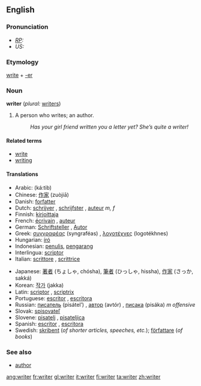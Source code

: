 ==English==
===Pronunciation===
* ''[[RP]]:'' {{IPA|/raɪtə/}}
* ''US:'' {{IPA|/raɪtɚ/}}

===Etymology===
[[write]] + [[-er]]

===Noun===
'''writer''' (''plural:'' [[writers]])

#A person who writes; an author.
#:''Has your girl friend written you a letter yet? She’s quite a writer!'' 

====Related terms====
*[[write]]
*[[writing]]

====Translations====
{{top}}
*Arabic: {{ARchar|[[كاتب]]}} (ká:tib) {{m}}
*Chinese: [[作家]] (zuòjiā)
*Danish: [[forfatter]]
*Dutch: [[schrijver]] {{m}}, [[schrijfster]] {{f}}, [[auteur]] ''m, f''
*Finnish: [[kirjoittaja]]
*French: [[écrivain]] {{m}}, [[auteur]] {{m}}
*German: [[Schriftsteller]] {{m}}, [[Autor]] {{m}}
*Greek: [[συγγραφέας]] (syngraféas) {{m}}, [[λογοτέχνες]] (logotékhnes) {{p}}
*Hungarian: [[író]]
*Indonesian: [[tulis|penulis]], [[karang|pengarang]]
*Interlingua: [[scriptor]]
*Italian: [[scrittore]] {{m}}, [[scrittrice]] {{f}} 
{{mid}}
*Japanese: [[著者]] (ちょしゃ, chósha), [[筆者]] (ひっしゃ, hissha), [[作家]] (さっか, sakká)
*Korean: [[작가]] (jakka)
*Latin: [[scriptor]] {{m}}, [[scriptrix]] {{f}}
*Portuguese: [[escritor]] {{m}}, [[escritora]] {{f}}
*Russian: [[писатель]] (pisátel’) {{m}}, [[автор]] (avtór) {{m}}, [[писака]] (pisáka) ''m offensive''
*Slovak: [[spisovateľ]]
*Slovene: [[pisatelj]] {{m}}, [[pisateljica]] {{f}}
*Spanish: [[escritor]] {{m}}, [[escritora]] {{f}}
*Swedish: [[skribent]] {{c}} (''of shorter articles, speeches, etc.''); [[författare]] {{c}} (''of books'')
{{bottom}}

===See also===
*[[author]]

[[ang:writer]]
[[fr:writer]]
[[gl:writer]]
[[it:writer]]
[[fi:writer]]
[[ta:writer]]
[[zh:writer]]
